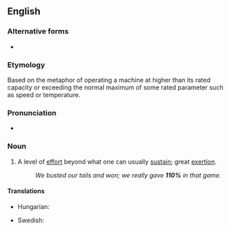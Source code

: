==English==

===Alternative forms===
* {{l|en|110%}}

===Etymology===
Based on the metaphor of operating a machine at higher than its rated capacity or exceeding the normal maximum of some rated parameter such as speed or temperature.

===Pronunciation===
* {{audio|en|en-au-a hundred and ten percent.ogg|Audio (AU)}}

===Noun===
{{en-noun|-}}

# {{lb|en|idiomatic|informal}} A level of [[effort]] beyond what one can usually [[sustain]]; great [[exertion]].
#: ''We busted our tails and won; we really gave '''110%''' in that game.''

====Translations====
{{trans-top|level of effort exceeding one's sustained capacity}}
* Hungarian: {{t|hu|száztíz százalék}}
{{trans-mid}}
* Swedish: {{t|sv|hundratio procent|c}}
{{trans-bottom}}